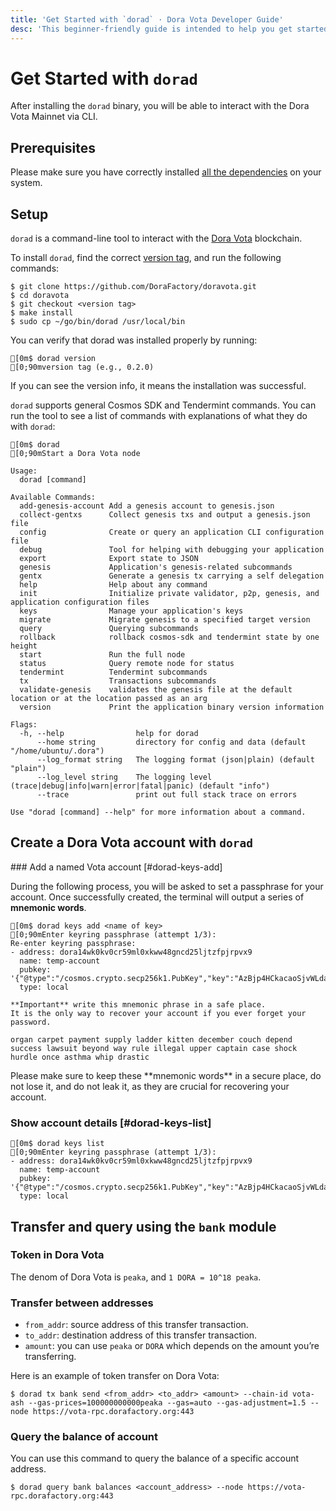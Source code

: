 ```yaml
---
title: 'Get Started with `dorad` · Dora Vota Developer Guide'
desc: 'This beginner-friendly guide is intended to help you get started with Dora Vota and build on it.'
---
```



# Get Started with `dorad`

After installing the `dorad` binary, you will be able to interact with the Dora Vota Mainnet via CLI.

## Prerequisites

Please make sure you have correctly installed [all the dependencies](/docs/vota-dev/dependencies) on your system.

## Setup

`dorad` is a command-line tool to interact with the [Dora Vota](https://vota-explorer.dorafactory.org/) blockchain.

To install `dorad`, find the correct [version tag](https://github.com/DoraFactory/doravota/tags), and run the following commands:

```ansi filename="Terminal"
$ git clone https://github.com/DoraFactory/doravota.git
$ cd doravota
$ git checkout <version tag>
$ make install
$ sudo cp ~/go/bin/dorad /usr/local/bin
```

You can verify that dorad was installed properly by running:

```ansi filename="Terminal"
[0m$ dorad version
[0;90mversion tag (e.g., 0.2.0)
```

If you can see the version info, it means the installation was successful.

`dorad` supports general Cosmos SDK and Tendermint commands. You can run the tool to see a list of commands with explanations of what they do with `dorad`:

```ansi filename="Terminal"
[0m$ dorad
[0;90mStart a Dora Vota node

Usage:
  dorad [command]

Available Commands:
  add-genesis-account Add a genesis account to genesis.json
  collect-gentxs      Collect genesis txs and output a genesis.json file
  config              Create or query an application CLI configuration file
  debug               Tool for helping with debugging your application
  export              Export state to JSON
  genesis             Application's genesis-related subcommands
  gentx               Generate a genesis tx carrying a self delegation
  help                Help about any command
  init                Initialize private validator, p2p, genesis, and application configuration files
  keys                Manage your application's keys
  migrate             Migrate genesis to a specified target version
  query               Querying subcommands
  rollback            rollback cosmos-sdk and tendermint state by one height
  start               Run the full node
  status              Query remote node for status
  tendermint          Tendermint subcommands
  tx                  Transactions subcommands
  validate-genesis    validates the genesis file at the default location or at the location passed as an arg
  version             Print the application binary version information

Flags:
  -h, --help                help for dorad
      --home string         directory for config and data (default "/home/ubuntu/.dora")
      --log_format string   The logging format (json|plain) (default "plain")
      --log_level string    The logging level (trace|debug|info|warn|error|fatal|panic) (default "info")
      --trace               print out full stack trace on errors

Use "dorad [command] --help" for more information about a command.
```

## Create a Dora Vota account with `dorad`

<Steps>
### Add a named Vota account [#dorad-keys-add]

During the following process, you will be asked to set a passphrase for your account. Once successfully created, the terminal will output a series of **mnemonic words**.

```ansi {12} filename="Terminal"
[0m$ dorad keys add <name of key>
[0;90mEnter keyring passphrase (attempt 1/3):
Re-enter keyring passphrase:
- address: dora14wk0kv0cr59ml0xkww48gncd25ljtzfpjrpvx9
  name: temp-account
  pubkey: '{"@type":"/cosmos.crypto.secp256k1.PubKey","key":"AzBjp4HCkacaoSjvWLda9EuqDWQPjPVsIEZojURqgDFg"}'
  type: local

**Important** write this mnemonic phrase in a safe place.
It is the only way to recover your account if you ever forget your password.

organ carpet payment supply ladder kitten december couch depend success lawsuit beyond way rule illegal upper captain case shock hurdle once asthma whip drastic
```

<Callout type="warning">
  Please make sure to keep these **mnemonic words** in a secure place, do not
  lose it, and do not leak it, as they are crucial for recovering your account.
</Callout>

### Show account details [#dorad-keys-list]

```ansi filename="Terminal"
[0m$ dorad keys list
[0;90mEnter keyring passphrase (attempt 1/3):
- address: dora14wk0kv0cr59ml0xkww48gncd25ljtzfpjrpvx9
  name: temp-account
  pubkey: '{"@type":"/cosmos.crypto.secp256k1.PubKey","key":"AzBjp4HCkacaoSjvWLda9EuqDWQPjPVsIEZojURqgDFg"}'
  type: local
```

</Steps>

## Transfer and query using the `bank` module

### Token in Dora Vota

The denom of Dora Vota is `peaka`, and `1 DORA = 10^18 peaka`.

### Transfer between addresses

- `from_addr`: source address of this transfer transaction.
- `to_addr`: destination address of this transfer transaction.
- `amount`: you can use `peaka` or `DORA` which depends on the amount you’re transferring.

Here is an example of token transfer on Dora Vota:

```ansi filename="Terminal"
$ dorad tx bank send <from_addr> <to_addr> <amount> --chain-id vota-ash --gas-prices=100000000000peaka --gas=auto --gas-adjustment=1.5 --node https://vota-rpc.dorafactory.org:443
```

### Query the balance of account

You can use this command to query the balance of a specific account address.

```ansi filename="Terminal"
$ dorad query bank balances <account_address> --node https://vota-rpc.dorafactory.org:443
```
